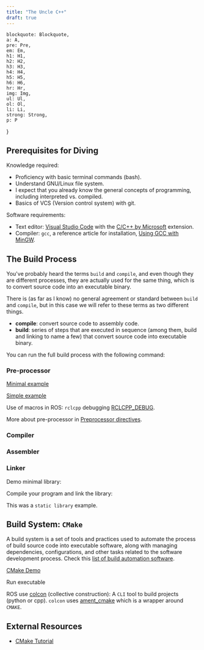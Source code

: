 ```yaml
---
title: "The Uncle C++"
draft: true
---
```


    blockquote: Blockquote,
    a: A,
    pre: Pre,
    em: Em,
    h1: H1,
    h2: H2,
    h3: H3,
    h4: H4,
    h5: H5,
    h6: H6,
    hr: Hr,
    img: Img,
    ul: Ul,
    ol: Ol,
    li: Li,
    strong: Strong,
    p: P
}

## Prerequisites for Diving

Knowledge required:
- Proficiency with basic terminal commands (bash).
- Understand GNU/Linux file system.
- I expect that you already know the general concepts of programming, including interpreted vs. compiled.
- Basics of VCS (Version control system) with git.

Software requirements:
- Text editor: [Visual Studio Code](https://code.visualstudio.com/) with the [C/C++ by Microsoft](https://marketplace.visualstudio.com/items?itemName=ms-vscode.cpptools) extension.
- Compiler: `gcc`, a reference article for installation, [Using GCC with MinGW](https://code.visualstudio.com/docs/cpp/config-mingw#_prerequisites).

## The Build Process

You've probably heard the terms `build` and `compile`, and even though they are different processes, they are actually used for the same thing, which is to convert source code into an executable binary.

There is (as far as I know) no general agreement or standard between `build` and `compile`, but in this case we will refer to these terms as two different things.
- **compile**: convert source code to assembly code.
- **build**: series of steps that are executed in sequence (among them, build and linking to name a few) that convert source code into executable binary.

<Drawio
    file="cpp.drawio"
    page="1"
    description="Common build process for a `.cpp` file."
/>

You can run the full build process with the following command:

<Terminal
    title="Build a simple cpp file"
    content="g++ main.cpp -o main"
/>

### Pre-processor

<Definition
    term="pre-processor"
    definition="The preprocessor performs preliminary operations on C and C++ files before they are passed to the compiler."
    source="C/C++ preprocessor reference"
    link="https://learn.microsoft.com/en-us/cpp/preprocessor/c-cpp-preprocessor-reference?view=msvc-170"
/>

[Minimal example](https://github.com/harleylara/cpp-intro/blob/master/001-intro/main.cpp)
<Terminal
    title="Pre-process only"
    content="g++ -E main.cpp > main.i"
/>

[Simple example](https://github.com/harleylara/cpp-intro/blob/master/001-intro/pre.cpp)
<Terminal
    title="Build simple macro example for logging"
    content="g++ pre.cpp -DDEBUG=1 -o pre && ./pre"
/>

Use of macros in ROS: `rclcpp` debugging [RCLCPP_DEBUG](https://docs.ros2.org/latest/api/rclcpp/logging_8hpp.html#a44818c8a1fd292cd0e81759e956765d7).

More about pre-processor in [Preprocessor directives](https://cplusplus.com/doc/tutorial/preprocessor/).

### Compiler

<Terminal
    title="Compile only"
    content="g++ -S main.i"
/>

### Assembler

<Terminal
    title="Assembly only"
    content="g++ -c main.s"
/>

### Linker

<Terminal
    title="Linking only"
    content="g++ main.o -o main"
/>

Demo minimal library:
<Terminal
    title="Compile and assemble, but do not link. (not yet)"
    content="g++ -c simplelib.cpp -o simplelib.o"
/>

Compile your program and link the library:
<Terminal
    title="Compile the main program and link"
    content="g++ link.cpp simplelib.o -o link && ./link"
/>

This was a `static library` example.

## Build System: `CMake`

A build system is a set of tools and practices used to automate the process of build source code into executable software, along with managing dependencies, configurations, and other tasks related to the software development process. Check this [list of build automation software](https://en.wikipedia.org/wiki/List_of_build_automation_software).

<Drawio
    file="cpp.drawio"
    page="2"
    description="Simple CMAKE build flow."
/>

[CMake Demo](https://github.com/harleylara/cpp-intro/blob/master/001-intro/CMakeLists.txt)

<Terminal
    title="Build with CMake"
    content="mkdir build\
cd build\
cmake ..\
make"
/>

Run executable
<Terminal
    title="Run demo linking"
    content="./link"
/>


ROS use [colcon](https://colcon.readthedocs.io/en/released/) (collective construction): A `CLI` tool to build projects (python or cpp). `colcon` uses [ament_cmake](https://docs.ros.org/en/humble/How-To-Guides/Ament-CMake-Documentation.html) which is a wrapper around `CMAKE`.

## External Resources

- [CMake Tutorial](https://cmake.org/cmake/help/latest/guide/tutorial/index.html)
